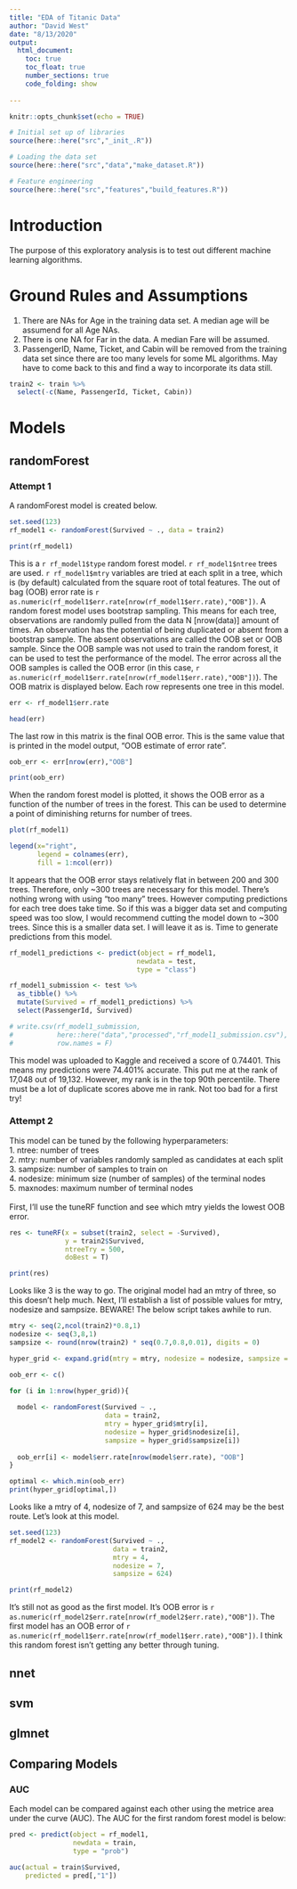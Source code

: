 ```yaml
---
title: "EDA of Titanic Data"
author: "David West"
date: "8/13/2020"
output: 
  html_document:
    toc: true
    toc_float: true
    number_sections: true
    code_folding: show
    
---
```


```r
knitr::opts_chunk$set(echo = TRUE)

# Initial set up of libraries
source(here::here("src","_init_.R"))

# Loading the data set
source(here::here("src","data","make_dataset.R"))

# Feature engineering
source(here::here("src","features","build_features.R"))
```

# Introduction
The purpose of this exploratory analysis is to test out different machine learning algorithms.

# Ground Rules and Assumptions
1. There are NAs for Age in the training data set. A median age will be assumend for all Age NAs. <br />
2. There is one NA for Far in the data. A median Fare will be assumed. <br />
3. PassengerID, Name, Ticket, and Cabin will be removed from the training data set since there are too many levels for some ML algorithms. May have to come back to this and find a way to incorporate its data still.

```r
train2 <- train %>% 
  select(-c(Name, PassengerId, Ticket, Cabin))
```


# Models
## randomForest
### Attempt 1
A randomForest model is created below.
```r
set.seed(123)
rf_model1 <- randomForest(Survived ~ ., data = train2)

print(rf_model1)
```
This is a `r rf_model1$type` random forest model. `r rf_model1$ntree` trees are used. `r rf_model1$mtry` variables are tried at each split in a tree, which is (by default) calculated from the square root of total features. The out of bag (OOB) error rate is `r as.numeric(rf_model1$err.rate[nrow(rf_model1$err.rate),"OOB"])`. A random forest model uses bootstrap sampling. This means for each tree, observations are randomly pulled from the data N [nrow(data)] amount of times. An observation has the potential of being duplicated or absent from a bootstrap sample. The absent observations are called the OOB set or OOB sample. Since the OOB sample was not used to train the random forest, it can be used to test the performance of the model. The error across all the OOB samples is called the OOB error (in this case, `r as.numeric(rf_model1$err.rate[nrow(rf_model1$err.rate),"OOB"])`). The OOB matrix is displayed below. Each row represents one tree in this model.
```r
err <- rf_model1$err.rate

head(err)
```
The last row in this matrix is the final OOB error. This is the same value that is printed in the model output, "OOB estimate of  error rate".
```r
oob_err <- err[nrow(err),"OOB"]

print(oob_err)
```
When the random forest model is plotted, it shows the OOB error as a function of the number of trees in the forest. This can be used to determine a point of diminishing returns for number of trees.

```r
plot(rf_model1)

legend(x="right",
       legend = colnames(err),
       fill = 1:ncol(err))
```
It appears that the OOB error stays relatively flat in between 200 and 300 trees. Therefore, only ~300 trees are necessary for this model. There's nothing wrong with using "too many" trees. However computing predictions for each tree does take time. So if this was a bigger data set and computing speed was too slow, I would recommend cutting the model down to ~300 trees. Since this is a smaller data set. I will leave it as is. Time to generate predictions from this model.

```r
rf_model1_predictions <- predict(object = rf_model1,
                                newdata = test,
                                type = "class")

rf_model1_submission <- test %>% 
  as_tibble() %>% 
  mutate(Survived = rf_model1_predictions) %>% 
  select(PassengerId, Survived)
```
```r
# write.csv(rf_model1_submission,
#           here::here("data","processed","rf_model1_submission.csv"),
#           row.names = F)
```
This model was uploaded to Kaggle and received a score of 0.74401. This means my predictions were 74.401% accurate. This put me at the rank of 17,048 out of 19,132. However, my rank is in the top 90th percentile. There must be a lot of duplicate scores above me in rank. Not too bad for a first try!

### Attempt 2
This model can be tuned by the following hyperparameters: <br />
1. ntree: number of trees <br />
2. mtry: number of variables randomly sampled as candidates at each split <br />
3. sampsize: number of samples to train on <br />
4. nodesize: minimum size (number of samples) of the terminal nodes <br />
5. maxnodes: maximum number of terminal nodes <br />
<br />
First, I'll use the tuneRF function and see which mtry yields the lowest OOB error.
```r
res <- tuneRF(x = subset(train2, select = -Survived),
              y = train2$Survived,
              ntreeTry = 500,
              doBest = T)

print(res)
```
Looks like 3 is the way to go. The original model had an mtry of three, so this doesn't help much. Next, I'll establish a list of possible values for mtry, nodesize and sampsize. BEWARE! The below script takes awhile to run. 
```r
mtry <- seq(2,ncol(train2)*0.8,1)
nodesize <- seq(3,8,1)
sampsize <- round(nrow(train2) * seq(0.7,0.8,0.01), digits = 0)

hyper_grid <- expand.grid(mtry = mtry, nodesize = nodesize, sampsize = sampsize)

oob_err <- c()

for (i in 1:nrow(hyper_grid)){
  
  model <- randomForest(Survived ~ ., 
                        data = train2,
                        mtry = hyper_grid$mtry[i],
                        nodesize = hyper_grid$nodesize[i],
                        sampsize = hyper_grid$sampsize[i])
  
  oob_err[i] <- model$err.rate[nrow(model$err.rate), "OOB"]
}

optimal <- which.min(oob_err)
print(hyper_grid[optimal,])
```
Looks like a mtry of 4, nodesize of 7, and sampsize of 624 may be the best route. Let's look at this model.
```r
set.seed(123)
rf_model2 <- randomForest(Survived ~ .,
                          data = train2,
                          mtry = 4,
                          nodesize = 7,
                          sampsize = 624)

print(rf_model2)
```
It's still not as good as the first model. It's OOB error is `r as.numeric(rf_model2$err.rate[nrow(rf_model2$err.rate),"OOB"])`. The first model has an OOB error of `r as.numeric(rf_model1$err.rate[nrow(rf_model1$err.rate),"OOB"])`. I think this random forest isn't getting any better through tuning.

## nnet


## svm
## glmnet
## Comparing Models
### AUC
Each model can be compared against each other using the metrice area under the curve (AUC). The AUC for the first random forest model is below:
```r
pred <- predict(object = rf_model1,
                newdata = train,
                type = "prob")

auc(actual = train$Survived,
    predicted = pred[,"1"])
```


